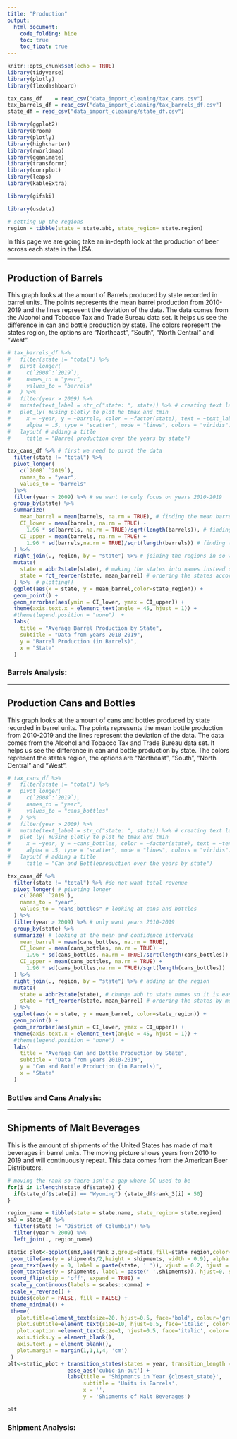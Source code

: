 ```yaml
---
title: "Production"
output: 
  html_document:
    code_folding: hide
    toc: true
    toc_float: true
---
```


```r
knitr::opts_chunk$set(echo = TRUE)
library(tidyverse)
library(plotly)
library(flexdashboard)

tax_cans_df    = read_csv("data_import_cleaning/tax_cans.csv")
tax_barrels_df = read_csv("data_import_cleaning/tax_barrels_df.csv")
state_df = read_csv("data_import_cleaning/state_df.csv")

library(ggplot2)
library(broom)
library(plotly)
library(highcharter)
library(rworldmap)
library(gganimate)
library(transformr)
library(corrplot)
library(leaps)
library(kableExtra)

library(gifski)

library(usdata)

# setting up the regions
region = tibble(state = state.abb, state_region= state.region)

```

In this page we are going take an in-depth look at the production of beer across each state in the USA. 

---

## Production of Barrels 
This graph looks at the amount of Barrels produced by state recorded in barrel units. The points represents the mean barrel production from 2010-2019 and the lines represent the deviation of the data. The data comes from the Alcohol and Tobacco Tax and Trade Bureau data set. It helps us see the difference in can and bottle production by state. The colors represent the states region, the options are "Northeast", "South", "North Central" and "West". 

```r
# tax_barrels_df %>%
#   filter(state != "total") %>%
#   pivot_longer(
#     c(`2008`:`2019`),
#     names_to = "year",
#     values_to = "barrels"
#   ) %>%
#   filter(year > 2009) %>%
#   mutate(text_label = str_c("state: ", state)) %>% # creating text label 
#   plot_ly( #using plotly to plot he tmax and tmin 
#     x = ~year, y = ~barrels, color = ~factor(state), text = ~text_label,
#     alpha = .5, type = "scatter", mode = "lines", colors = "viridis") %>%
#   layout( # adding a title 
#     title = "Barrel production over the years by state")

tax_cans_df %>% # first we need to pivot the data 
  filter(state != "total") %>%
  pivot_longer(
    c(`2008`:`2019`),
    names_to = "year",
    values_to = "barrels"
  )%>%
  filter(year > 2009) %>% # we want to only focus on years 2010-2019
  group_by(state) %>%
  summarize(
    mean_barrel = mean(barrels, na.rm = TRUE), # finding the mean barrels
    CI_lower = mean(barrels, na.rm = TRUE) - 
      1.96 * sd(barrels, na.rm = TRUE)/sqrt(length(barrels)), # finding the lower CI
    CI_upper = mean(barrels, na.rm = TRUE) + 
      1.96 * sd(barrels,na.rm = TRUE)/sqrt(length(barrels)) # finding the upper CI
  ) %>%
  right_join(., region, by = "state") %>% # joining the regions in so we can color the graph
  mutate(
    state = abbr2state(state), # making the states into names instead of abbs
    state = fct_reorder(state, mean_barrel) # ordering the states according to mean_barrels
  ) %>%  # plotting!!
  ggplot(aes(x = state, y = mean_barrel,color=state_region)) + 
  geom_point() + 
  geom_errorbar(aes(ymin = CI_lower, ymax = CI_upper)) + 
  theme(axis.text.x = element_text(angle = 45, hjust = 1)) + 
  #theme(legend.position = "none")  +
  labs(
    title = "Average Barrel Production by State",
    subtitle = "Data from years 2010-2019",
    y = "Barrel Production (in Barrels)",
    x = "State"
  )

```

### Barrels Analysis: 

---

## Production Cans and Bottles
This graph looks at the amount of cans and bottles produced by state recorded in barrel units. The points represents the mean bottle production from 2010-2019 and the lines represent the deviation of the data.  The data comes from the Alcohol and Tobacco Tax and Trade Bureau data set. It helps us see the difference in can and bottle production by state. The colors represent the states region, the options are "Northeast", "South", "North Central" and "West". 


```r

# tax_cans_df %>%
#   filter(state != "total") %>%
#   pivot_longer(
#     c(`2008`:`2019`),
#     names_to = "year",
#     values_to = "cans_bottles"
#   ) %>%
#   filter(year > 2009) %>%
#   mutate(text_label = str_c("state: ", state)) %>% # creating text label 
#   plot_ly( #using plotly to plot he tmax and tmin 
#     x = ~year, y = ~cans_bottles, color = ~factor(state), text = ~text_label,
#     alpha = .5, type = "scatter", mode = "lines", colors = "viridis") %>%
#   layout( # adding a title 
#     title = "Can and Bottleproduction over the years by state")

tax_cans_df %>%
  filter(state != "total") %>% #do not want total revenue 
  pivot_longer( # pivoting longer 
    c(`2008`:`2019`),
    names_to = "year",
    values_to = "cans_bottles" # looking at cans and bottles 
  ) %>%
  filter(year > 2009) %>% # only want years 2010-2019
  group_by(state) %>%
  summarize( # looking at the mean and confidence intervals
    mean_barrel = mean(cans_bottles, na.rm = TRUE),
    CI_lower = mean(cans_bottles, na.rm = TRUE) - 
      1.96 * sd(cans_bottles, na.rm = TRUE)/sqrt(length(cans_bottles)),
    CI_upper = mean(cans_bottles, na.rm = TRUE) + 
      1.96 * sd(cans_bottles,na.rm = TRUE)/sqrt(length(cans_bottles))
  ) %>%
  right_join(., region, by = "state") %>% # adding in the region
  mutate(
    state = abbr2state(state), # change abb to state names so it is easier to read 
    state = fct_reorder(state, mean_barrel) # ordering the states by mean barrel
  ) %>% 
  ggplot(aes(x = state, y = mean_barrel, color=state_region)) + 
  geom_point() + 
  geom_errorbar(aes(ymin = CI_lower, ymax = CI_upper)) + 
  theme(axis.text.x = element_text(angle = 45, hjust = 1)) + 
  #theme(legend.position = "none")  +
  labs(
    title = "Average Can and Bottle Production by State",
    subtitle = "Data from years 2010-2019",
    y = "Can and Bottle Production (in Barrels)",
    x = "State"
  )

```

### Bottles and Cans Analysis: 

--- 

## Shipments of Malt Beverages
This is the amount of shipments of the United States has made of malt beverages in barrel units. The moving picture shows years from 2010 to 2019 and will continuously repeat.  This data comes from the American Beer Distributors. 

```r
# moving the rank so there isn't a gap where DC used to be 
for(i in 1:length(state_df$state)) {
  if(state_df$state[i] == "Wyoming") {state_df$rank_3[i] = 50}
}

region_name = tibble(state = state.name, state_region= state.region) 
sm3 = state_df %>% 
  filter(state != "District of Columbia") %>% 
  filter(year > 2009) %>% 
  left_join(., region_name)

static_plot<-ggplot(sm3,aes(rank_3,group=state,fill=state_region,color=state_region)) +
 geom_tile(aes(y = shipments/2,height = shipments, width = 0.9), alpha = 0.8, color = NA) +
 geom_text(aes(y = 0, label = paste(state, ' ')), vjust = 0.2, hjust = 1, size = 3) +
 geom_text(aes(y = shipments, label = paste(' ',shipments)), hjust=0, size = 3) +
 coord_flip(clip = 'off', expand = TRUE) +
 scale_y_continuous(labels = scales::comma) +
 scale_x_reverse() +
 guides(color = FALSE, fill = FALSE) +
 theme_minimal() +
 theme(
   plot.title=element_text(size=20, hjust=0.5, face='bold', colour='grey', vjust=-1),
   plot.subtitle=element_text(size=10, hjust=0.5, face='italic', color='grey'),
   plot.caption =element_text(size=1, hjust=0.5, face='italic', color='grey'),
   axis.ticks.y = element_blank(),
   axis.text.y = element_blank(),
   plot.margin = margin(1,1,1,4, 'cm')
 )
plt<-static_plot + transition_states(states = year, transition_length = 4, state_length = 1) +
                   ease_aes('cubic-in-out') +
                   labs(title = 'Shipments in Year {closest_state}',
                        subtitle = 'Units is Barrels',
                        x = '', 
                        y = 'Shipments of Malt Beverages')

plt

```

### Shipment Analysis: 
